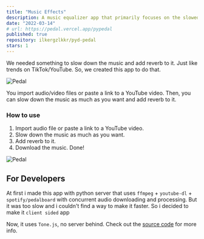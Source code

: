 ```yaml
---
title: "Music Effects"
description: A music equalizer app that primarily focuses on the slowed-down & reverb effects of the music.
date: "2022-03-14"
# url: https://pedal.vercel.app/pypedal
published: true
repository: ilkergzlkkr/pyd-pedal
stars: 1
---
```



We needed something to slow down the music and add reverb to it. Just like trends on TikTok/YouTube. So, we created this app to do that.

![Pedal](/equalizer/equalizer-start.png)

You import audio/video files or paste a link to a YouTube video. Then, you can slow down the music as much as you want and add reverb to it. 

### How to use

1. Import audio file or paste a link to a YouTube video.
2. Slow down the music as much as you want.
3. Add reverb to it.
4. Download the music. Done!

![Pedal](/equalizer/equalizer-dashboard.png)

## For Developers

At first i made this app with python server that uses `ffmpeg` + `youtube-dl` + `spotify/pedalboard` with concurrent audio downloading and processing. But it was too slow and i couldn't find a way to make it faster. So i decided to make it `client sided` app

Now, it uses `Tone.js`, no server behind. Check out the [source code](https://github.com/ilkergzlkkr/pyd-pedal-next) for more info.